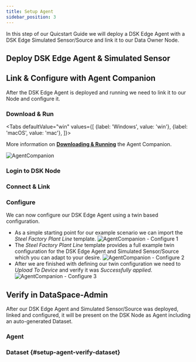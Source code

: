 ```yaml
---
title: Setup Agent
sidebar_position: 3
---
```


In this step of our Quicstart Guide we will deploy a DSK Edge Agent with a DSK Edge Simulated Sensor/Source and link it to our Data Owner Node.

## Deploy DSK Edge Agent & Simulated Sensor

<DockerComposeAutomatedSetup />

## Link & Configure with Agent Companion

After the DSK Edge Agent is deployed and running we need to link it to our Node and configure it.

### Download & Run

<Tabs
  defaultValue="win"
  values={[
    {label: 'Windows', value: 'win'},
    {label: 'macOS', value: 'mac'},
  ]}>
  <TabItem value="win"><AgentCompanionDownloadWin /></TabItem>
  <TabItem value="mac"><AgentCompanionDownloadMac /></TabItem>
</Tabs>

More information on [**Downloading & Running**](../setup/agent_companion.mdx) the Agent Companion.

![AgentCompanion](./img/agent-companion.png)

### Login to DSK Node
<AgentCompanionLogin />

### Connect & Link
<AgentCompanionConnect />
<AgentCompanionLink />

### Configure
We can now configure our DSK Edge Agent using a twin based configuration.
* As a simple starting point for our example scenario we can import the *Steel Factory Plant Line* template.
![AgentCompanion - Configure 1](./img/agent-companion-configure-1.png)
* The *Steel Factory Plant Line* template provides a full example twin configuration for the DSK Edge Agent and Simulated Sensor/Source which you can adapt to your desire.
![AgentCompanion - Configure 2](./img/agent-companion-configure-2.png)
* After we are finished with defining our twin configuration we need to *Upload To Device* and verify it was *Successfully applied*.
![AgentCompanion - Configure 3](./img/agent-companion-configure-3.png)  

## Verify in DataSpace-Admin
After our DSK Edge Agent and Simulated Sensor/Source was deployed, linked and configured, it will be present on the DSK Node as Agent including an auto-generated Dataset.

### Agent
<AgentCompanionVerifyAgent />

### Dataset {#setup-agent-verify-dataset}
<AgentCompanionVerifyDataset />